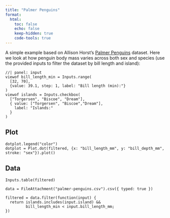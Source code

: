 ```yaml
---
title: "Palmer Penguins"
format:
  html:
    toc: false
    echo: false
    keep-hidden: true
    code-tools: true
---
```


A simple example based on Allison Horst's [Palmer Penguins](https://allisonhorst.github.io/palmerpenguins/) dataset. Here we look at how penguin body mass varies across both sex and species (use the provided inputs to filter the dataset by bill length and island):

```ojs
//| panel: input
viewof bill_length_min = Inputs.range(
  [32, 70], 
  {value: 39.1, step: 1, label: "Bill length (min):"}
)
viewof islands = Inputs.checkbox(
  ["Torgersen", "Biscoe", "Dream"], 
  { value: ["Torgersen", "Biscoe","Dream"], 
    label: "Islands:"
  }
)
```

::: {.panel-tabset}

## Plot

```ojs
dotplot.legend("color")
dotplot = Plot.dot(filtered, {x: "bill_length_mm", y: "bill_depth_mm", stroke: "sex"}).plot()
```

## Data

```ojs
Inputs.table(filtered)
```

```ojs
data = FileAttachment("palmer-penguins.csv").csv({ typed: true })
```

```ojs
filtered = data.filter(function(input) {
  return islands.includes(input.island) &&
         bill_length_min < input.bill_length_mm;
})
```
:::
